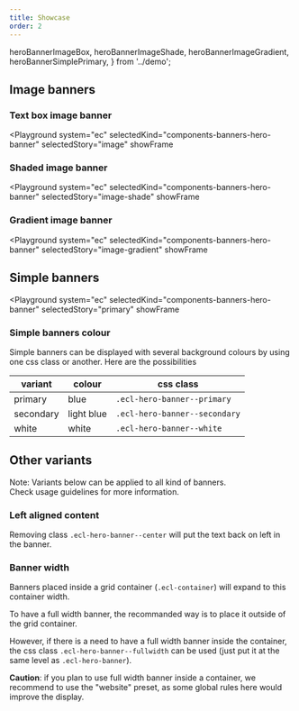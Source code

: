 ```yaml
---
title: Showcase
order: 2
---
```


  heroBannerImageBox,
  heroBannerImageShade,
  heroBannerImageGradient,
  heroBannerSimplePrimary,
} from '../demo';

## Image banners

### Text box image banner

<Playground
  system="ec"
  selectedKind="components-banners-hero-banner"
  selectedStory="image"
  showFrame
>
  <Html markup={heroBannerImageBox} />
</Playground>

### Shaded image banner

<Playground
  system="ec"
  selectedKind="components-banners-hero-banner"
  selectedStory="image-shade"
  showFrame
>
  <Html markup={heroBannerImageShade} />
</Playground>

### Gradient image banner

<Playground
  system="ec"
  selectedKind="components-banners-hero-banner"
  selectedStory="image-gradient"
  showFrame
>
  <Html markup={heroBannerImageGradient} />
</Playground>

## Simple banners

<Playground
  system="ec"
  selectedKind="components-banners-hero-banner"
  selectedStory="primary"
  showFrame
>
  <Html markup={heroBannerSimplePrimary} />
</Playground>

### Simple banners colour

Simple banners can be displayed with several background colours by using one css class or another.
Here are the possibilities

| variant   | colour     | css class                     |
| --------- | ---------- | ----------------------------- |
| primary   | blue       | `.ecl-hero-banner--primary`   |
| secondary | light blue | `.ecl-hero-banner--secondary` |
| white     | white      | `.ecl-hero-banner--white`     |

## Other variants

Note: Variants below can be applied to all kind of banners.  
Check usage guidelines for more information.

### Left aligned content

Removing class `.ecl-hero-banner--center` will put the text back on left in the banner.

### Banner width

Banners placed inside a grid container (`.ecl-container`) will expand to this container width.

To have a full width banner, the recommanded way is to place it outside of the grid container.

However, if there is a need to have a full width banner inside the container, the css class `.ecl-hero-banner--fullwidth` can be used (just put it at the same level as `.ecl-hero-banner`).

**Caution**: if you plan to use full width banner inside a container, we recommend to use the "website" preset, as some global rules here would improve the display.
